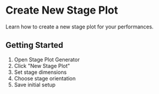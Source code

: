 # Create New Stage Plot

Learn how to create a new stage plot for your performances.

## Getting Started

1. Open Stage Plot Generator
2. Click "New Stage Plot"
3. Set stage dimensions
4. Choose stage orientation
5. Save initial setup 
